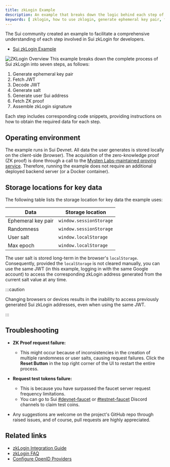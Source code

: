 ```yaml
---
title: zkLogin Example
description: An example that breaks down the logic behind each step of zkLogin.
keywords: [ zklogin, how to use zklogin, generate ephemeral key pair, fetch JWT, decode JWT, generate salt, generate user Sui address, fetch ZK proof, assemble zkLogin signature ]
---
```


The Sui community created an example to facilitate a comprehensive understanding of each step involved in Sui zkLogin for developers.

- [Sui zkLogin Example](https://sui-zklogin.vercel.app/)

![ZKLogin Overview](images/overview.png "ZKLogin Overview")
This example breaks down the complete process of Sui zkLogin into seven steps, as follows:

1. Generate ephemeral key pair
1. Fetch JWT
1. Decode JWT
1. Generate salt
1. Generate user Sui address
1. Fetch ZK proof
1. Assemble zkLogin signature

Each step includes corresponding code snippets, providing instructions on how to obtain the required data for each step.

## Operating environment

The example runs in Sui Devnet. All data the user generates is stored locally on the client-side (browser). The acquisition of the zero-knowledge proof (ZK proof) is done through a call to the [Mysten Labs-maintained proving service](../zklogin-integration.mdx#call-the-mysten-labs-maintained-proving-service). Therefore, running the example does not require an additional deployed backend server (or a Docker container).

## Storage locations for key data

The following table lists the storage location for key data the example uses:

| Data | Storage location |
| --- | --- |
| Ephemeral key pair | `window.sessionStorage` |
| Randomness | `window.sessionStorage` | 
| User salt | `window.localStorage` | 
| Max epoch | `window.localStorage` | 

The user salt is stored long-term in the browser's `localStorage`. Consequently, provided the `localStorage` is not cleared manually, you can use the same JWT (in this example, logging in with the same Google account) to access the corresponding zkLogin address generated from the current salt value at any time.

:::caution

Changing browsers or devices results in the inability to access previously generated Sui zkLogin addresses, even when using the same JWT.

:::

## Troubleshooting

- **ZK Proof request failure:**
  - This might occur because of inconsistencies in the creation of multiple randomness or user salts, causing request failures. Click the **Reset Button** in the top right corner of the UI to restart the entire process.

- **Request test tokens failure:**
  - This is because you have surpassed the faucet server request frequency limitations. 
  - You can go to Sui [#devnet-faucet](https://discord.com/channels/916379725201563759/971488439931392130) or [#testnet-faucet](https://discord.com/channels/916379725201563759/1037811694564560966) Discord channels to claim test coins.

- Any suggestions are welcome on the project's GitHub repo through raised issues, and of course, pull requests are highly appreciated.

## Related links

- [zkLogin Integration Guide](../zklogin-integration.mdx)
- [zkLogin FAQ](../../../../concepts/cryptography/zklogin.mdx#faq)
- [Configure OpenID Providers](./developer-account.mdx)

